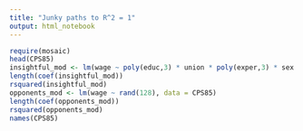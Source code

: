 ```yaml
---
title: "Junky paths to R^2 = 1"
output: html_notebook
---
```


```r
require(mosaic)
head(CPS85)
insightful_mod <- lm(wage ~ poly(educ,3) * union * poly(exper,3) * sex * sector, data = CPS85)
length(coef(insightful_mod))
rsquared(insightful_mod)
opponents_mod <- lm(wage ~ rand(128), data = CPS85)
length(coef(opponents_mod))
rsquared(opponents_mod)
names(CPS85)
```






